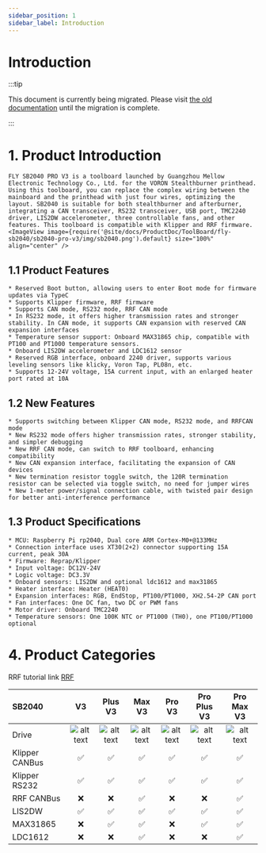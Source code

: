 ```yaml
---
sidebar_position: 1
sidebar_label: Introduction
---
```




# Introduction

:::tip

This document is currently being migrated. Please visit [the old documentation](https://mellow.klipper.cn/#/) until the migration is complete.

:::
# 1. Product Introduction

    FLY SB2040 PRO V3 is a toolboard launched by Guangzhou Mellow Electronic Technology Co., Ltd. for the VORON Stealthburner printhead. Using this toolboard, you can replace the complex wiring between the mainboard and the printhead with just four wires, optimizing the layout. SB2040 is suitable for both stealthburner and afterburner, integrating a CAN transceiver, RS232 transceiver, USB port, TMC2240 driver, LIS2DW accelerometer, three controllable fans, and other features. This toolboard is compatible with Klipper and RRF firmware.
    <ImageView image={require('@site/docs/ProductDoc/ToolBoard/fly-sb2040/sb2040-pro-v3/img/sb2040.png').default} size="100%" align="center" />


## 1.1 Product Features

    * Reserved Boot button, allowing users to enter Boot mode for firmware updates via TypeC
    * Supports Klipper firmware, RRF firmware
    * Supports CAN mode, RS232 mode, RRF CAN mode
    * In RS232 mode, it offers higher transmission rates and stronger stability. In CAN mode, it supports CAN expansion with reserved CAN expansion interfaces
    * Temperature sensor support: Onboard MAX31865 chip, compatible with PT100 and PT1000 temperature sensors.
    * Onboard LIS2DW accelerometer and LDC1612 sensor
    * Reserved RGB interface, onboard 2240 driver, supports various leveling sensors like klicky, Voron Tap, PL08n, etc.
    * Supports 12-24V voltage, 15A current input, with an enlarged heater port rated at 10A

## 1.2 New Features

    * Supports switching between Klipper CAN mode, RS232 mode, and RRFCAN mode
    * New RS232 mode offers higher transmission rates, stronger stability, and simpler debugging
    * New RRF CAN mode, can switch to RRF toolboard, enhancing compatibility
    * New CAN expansion interface, facilitating the expansion of CAN devices
    * New termination resistor toggle switch, the 120R termination resistor can be selected via toggle switch, no need for jumper wires
    * New 1-meter power/signal connection cable, with twisted pair design for better anti-interference performance

## 1.3 Product Specifications


    * MCU: Raspberry Pi rp2040, Dual core ARM Cortex-M0+@133MHz
    * Connection interface uses XT30(2+2) connector supporting 15A current, peak 30A
    * Firmware: Reprap/Klipper
    * Input voltage: DC12V-24V
    * Logic voltage: DC3.3V
    * Onboard sensors: LIS2DW and optional ldc1612 and max31865
    * Heater interface: Heater (HEAT0)
    * Expansion interfaces: RGB, EndStop, PT100/PT1000, XH2.54-2P CAN port
    * Fan interfaces: One DC fan, two DC or PWM fans
    * Motor driver: Onboard TMC2240
    * Temperature sensors: One 100K NTC or PT1000 (TH0), one PT100/PT1000 optional

# 4. Product Categories

RRF tutorial link [RRF](https://teamgloomy.github.io/fly_sb2040_pro_max_v3_general.html)

| SB2040         |          V3          |       Plus V3        |        Max V3        |        Pro V3        |     Pro Plus V3      |      Pro Max V3      |
| :------------- | :------------------: | :------------------: | :------------------: | :------------------: | :------------------: | :------------------: |
| Drive          | ![alt text][TMC2209] | ![alt text][TMC2209] | ![alt text][TMC2209] | ![alt text][TMC2240] | ![alt text][TMC2240] | ![alt text][TMC2240] |
| Klipper CANBus |  :white_check_mark:  |  :white_check_mark:  |  :white_check_mark:  |  :white_check_mark:  |  :white_check_mark:  |  :white_check_mark:  |
| Klipper RS232  |  :white_check_mark:  |  :white_check_mark:  |  :white_check_mark:  |  :white_check_mark:  |  :white_check_mark:  |  :white_check_mark:  |
| RRF CANBus     |         :x:          |         :x:          |  :white_check_mark:  |         :x:          |         :x:          |  :white_check_mark:  |
| LIS2DW         |  :white_check_mark:  |  :white_check_mark:  |  :white_check_mark:  |  :white_check_mark:  |  :white_check_mark:  |  :white_check_mark:  |
| MAX31865       |         :x:          |  :white_check_mark:  |  :white_check_mark:  |         :x:          |  :white_check_mark:  |  :white_check_mark:  |
| LDC1612        |         :x:          |         :x:          |  :white_check_mark:  |         :x:          |         :x:          |  :white_check_mark: |


[TMC2209]: https://img.shields.io/badge/-TMC2209-green "TMC2209"
[TMC2240]: https://img.shields.io/badge/-TMC2240-blue "TMC2240"


